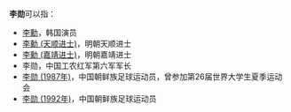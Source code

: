 '''李勋'''可以指：
* [[李勳|李勳]]，韩国演员
* [[李勳_(天顺进士)|李勳 (天顺进士)]]，明朝天顺进士
* [[李勳_(嘉靖进士)|李勳 (嘉靖进士)]]，明朝嘉靖进士
* 李勋，中国工农红军第六军军长
* [[李勋_(1987年)|李勋 (1987年)]]，中国朝鲜族足球运动员，曾参加第26届世界大学生夏季运动会
* [[李勋_(1992年)|李勋 (1992年)]]，中国朝鲜族足球运动员

{{disambig|X勋|cat=二字李姓人名消歧义}}